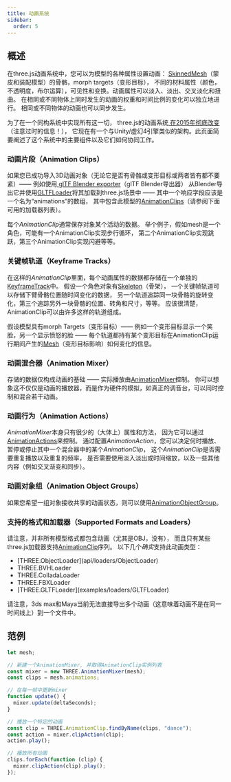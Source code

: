 ```yaml
---
title: 动画系统
sidebar:
  order: 5
---
```


## 概述

在three.js动画系统中，您可以为模型的各种属性设置动画：
[SkinnedMesh](api/objects/SkinnedMesh)（蒙皮和装配模型）的骨骼，morph targets（变形目标），
不同的材料属性（颜色，不透明度，布尔运算），可见性和变换。动画属性可以淡入、淡出、交叉淡化和扭曲。
在相同或不同物体上同时发生的动画的权重和时间比例的变化可以独立地进行。
相同或不同物体的动画也可以同步发生。

为了在一个同构系统中实现所有这一切，
three.js的动画系统[ 在2015年彻底改变](https://github.com/mrdoob/three.js/issues/6881)（注意过时的信息！），
它现在有一个与Unity/虚幻4引擎类似的架构。此页面简要阐述了这个系统中的主要组件以及它们如何协同工作。

### 动画片段（Animation Clips）

如果您已成功导入3D动画对象（无论它是否有骨骼或变形目标或两者皆有都不要紧）——
例如使用[ glTF Blender exporter](https://github.com/KhronosGroup/glTF-Blender-IO)（glTF Blender导出器）</a>
从Blender导出它并使用[GLTFLoader](examples/loaders/GLTFLoader)将其加载到three.js场景中
—— 其中一个响应字段应该是一个名为“animations”的数组，
其中包含此模型的[AnimationClips](api/animation/AnimationClip)（请参阅下面可用的加载器列表）。

每个*AnimationClip*通常保存对象某个活动的数据。
举个例子，假如mesh是一个角色，可能有一个AnimationClip实现步行循环，
第二个AnimationClip实现跳跃，第三个AnimationClip实现闪避等等。

### 关键帧轨道（Keyframe Tracks）

在这样的*AnimationClip*里面，每个动画属性的数据都存储在一个单独的[KeyframeTrack](api/animation/KeyframeTrack)中。
假设一个角色对象有[Skeleton](api/objects/Skeleton)（骨架），
一个关键帧轨道可以存储下臂骨骼位置随时间变化的数据，
另一个轨道追踪同一块骨骼的旋转变化，第三个追踪另外一块骨骼的位置、转角和尺寸，等等。
应该很清楚，AnimationClip可以由许多这样的轨道组成。

假设模型具有morph Targets（变形目标）——
例如一个变形目标显示一个笑脸，另一个显示愤怒的脸 ——
每个轨道都持有某个变形目标在AnimationClip运行期间产生的[Mesh](api/objects/Mesh#morphTargetInfluences)（变形目标影响）如何变化的信息。

### 动画混合器（Animation Mixer）

存储的数据仅构成动画的基础 —— 实际播放由[AnimationMixer](api/animation/AnimationMixer)控制。
你可以想象这不仅仅是动画的播放器，而是作为硬件的模拟，如真正的调音台，可以同时控制和混合若干动画。

### 动画行为（Animation Actions）

*AnimationMixer*本身只有很少的（大体上）属性和方法，
因为它可以通过[AnimationActions](api/animation/AnimationAction)来控制。
通过配置*AnimationAction*，您可以决定何时播放、暂停或停止其中一个混合器中的某个*AnimationClip*，
这个*AnimationClip*是否需要重复播放以及重复的频率，
是否需要使用淡入淡出或时间缩放，以及一些其他内容（例如交叉渐变和同步）。

### 动画对象组（Animation Object Groups）

如果您希望一组对象接收共享的动画状态，则可以使用[AnimationObjectGroup](api/animation/AnimationObjectGroup)。

### 支持的格式和加载器（Supported Formats and Loaders）

请注意，并非所有模型格式都包含动画（尤其是OBJ，没有），
而且只有某些three.js加载器支持[AnimationClip](api/animation/AnimationClip)序列。
以下几个*确实*支持此动画类型：

<ul>
  <li>[THREE.ObjectLoader](api/loaders/ObjectLoader)</li>
  <li>THREE.BVHLoader</li>
  <li>THREE.ColladaLoader</li>
  <li>THREE.FBXLoader</li>
  <li>[THREE.GLTFLoader](examples/loaders/GLTFLoader)</li>
</ul>

请注意，3ds max和Maya当前无法直接导出多个动画（这意味着动画不是在同一时间线上）到一个文件中。

## 范例

```javascript
let mesh;

// 新建一个AnimationMixer, 并取得AnimationClip实例列表
const mixer = new THREE.AnimationMixer(mesh);
const clips = mesh.animations;

// 在每一帧中更新mixer
function update() {
  mixer.update(deltaSeconds);
}

// 播放一个特定的动画
const clip = THREE.AnimationClip.findByName(clips, "dance");
const action = mixer.clipAction(clip);
action.play();

// 播放所有动画
clips.forEach(function (clip) {
  mixer.clipAction(clip).play();
});
```
